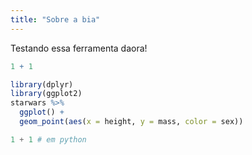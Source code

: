 ```yaml
---
title: "Sobre a bia"
---
```


Testando essa ferramenta daora!

```r
1 + 1
```



```r
library(dplyr)
library(ggplot2)
starwars %>% 
  ggplot() + 
  geom_point(aes(x = height, y = mass, color = sex))
```

```python
1 + 1 # em python
```

